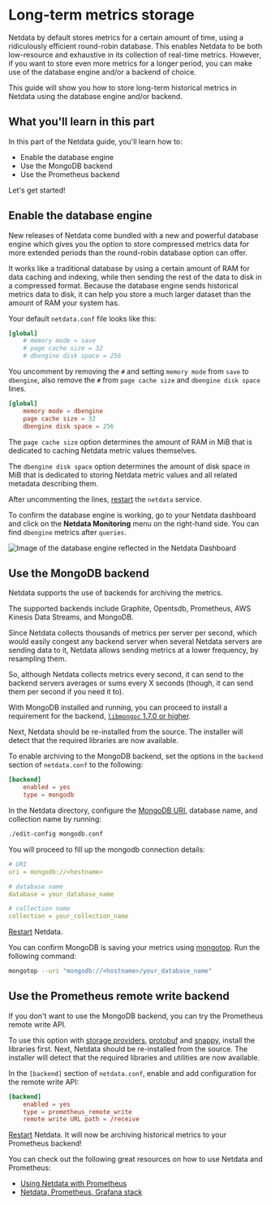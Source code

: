 # Long-term metrics storage

Netdata by default stores metrics for a certain amount of time, using a ridiculously efficient round-robin database.
This enables Netdata to be both low-resource and exhaustive in its collection of real-time metrics. However, if you want
to store even more metrics for a longer period, you can make use of the database engine and/or a backend of choice.

This guide will show you how to store long-term historical metrics in Netdata using the database engine and/or backend.

## What you'll learn in this part

In this part of the Netdata guide, you'll learn how to:

-   Enable the database engine
-   Use the MongoDB backend
-   Use the Prometheus backend

Let's get started!

## Enable the database engine

New releases of Netdata come bundled with a new and powerful database engine which gives you the option to store
compressed metrics data for more extended periods than the round-robin database option can offer.

It works like a traditional database by using a certain amount of RAM for data caching and indexing, while then sending
the rest of the data to disk in a compressed format. Because the database engine sends historical metrics data to disk,
it can help you store a much larger dataset than the amount of RAM your system has.

Your default `netdata.conf` file looks like this:

```conf
[global]
    # memory mode = save
    # page cache size = 32
    # dbengine disk space = 256
```

You uncomment by removing the `#` and setting `memory mode` from `save` to `dbengine`, also remove the `#` from `page
cache size` and `dbengine disk space` lines.

```conf
[global]
    memory mode = dbengine
    page cache size = 32
    dbengine disk space = 256
```

The `page cache size` option determines the amount of RAM in MiB that is dedicated to caching Netdata metric values
themselves.

The `dbengine disk space` option determines the amount of disk space in MiB that is dedicated to storing Netdata metric
values and all related metadata describing them.

After uncommenting the lines, [restart](https://docs.netdata.cloud/docs/gettingstarted/#starting-and-stopping-netdata)
the `netdata` service.

To confirm the database engine is working, go to your Netdata dashboard and click on the **Netdata Monitoring** menu on
the right-hand side. You can find `dbengine` metrics after `queries`.

![Image of the database engine reflected in the Netdata Dashboard](https://user-images.githubusercontent.com/12263278/64781383-9c71fe00-d55a-11e9-962b-efd5558efbae.png)

## Use the MongoDB backend

Netdata supports the use of backends for archiving the metrics.

The supported backends include Graphite, Opentsdb, Prometheus, AWS Kinesis Data Streams, and MongoDB.

Since Netdata collects thousands of metrics per server per second, which would easily congest any backend server when
several Netdata servers are sending data to it, Netdata allows sending metrics at a lower frequency, by resampling them.

So, although Netdata collects metrics every second, it can send to the backend servers averages or sums every X seconds
(though, it can send them per second if you need it to).

With MongoDB installed and running, you can proceed to install a requirement for the backend, [`libmongoc` 1.7.0 or
higher](http://mongoc.org/libmongoc/current/installing.html).

Next, Netdata should be re-installed from the source. The installer will detect that the required libraries are now
available.

To enable archiving to the MongoDB backend, set the options in the `backend` section of `netdata.conf` to the following:

```conf
[backend]
    enabled = yes
    type = mongodb
```

In the Netdata directory, configure the [MongoDB URI](https://docs.mongodb.com/manual/reference/connection-string/),
database name, and collection name by running:

```sh
./edit-config mongodb.conf
```

You will proceed to fill up the mongodb connection details:

```yaml
# URI
uri = mongodb://<hostname>

# database name
database = your_database_name

# collection name
collection = your_collection_name
```

[Restart](https://docs.netdata.cloud/docs/gettingstarted/#starting-and-stopping-netdata) Netdata.

You can confirm MongoDB is saving your metrics using
[mongotop](https://docs.mongodb.com/manual/reference/program/mongotop/#bin.mongotop). Run the following command:

```sh
mongotop --uri "mongodb://<hostname>/your_database_name"
```

## Use the Prometheus remote write backend

If you don't want to use the MongoDB backend, you can try the Prometheus remote write API.

To use this option with [storage
providers](https://prometheus.io/docs/operating/integrations/#remote-endpoints-and-storage),
[protobuf](https://developers.google.com/protocol-buffers/) and [snappy](https://github.com/google/snappy), install the
libraries first. Next, Netdata should be re-installed from the source. The installer will detect that the required
libraries and utilities are now available.

In the `[backend]` section of `netdata.conf`, enable and add configuration for the remote write API:

```conf
[backend]
    enabled = yes
    type = prometheus_remote_write
    remote write URL path = /receive
```

[Restart](https://docs.netdata.cloud/docs/gettingstarted/#starting-and-stopping-netdata) Netdata. It will now be
archiving historical metrics to your Prometheus backend!

You can check out the following great resources on how to use Netdata and Prometheus:

-   [Using Netdata with Prometheus](https://docs.netdata.cloud/backends/prometheus/)
-   [Netdata, Prometheus, Grafana stack](https://docs.netdata.cloud/backends/walkthrough/)
